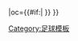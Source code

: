 {{fb team |t=-{zh-hans:斯青威尔; zh-hk:斯特蘭拉爾; zh-tw: 斯特蘭拉爾;}- |tan=斯特蘭拉爾足球會 |tc=SCO |abb={{#if:{{{abb|}}}|STR{{0}}}} |oc={{#if:{{{oc|}}}|{{{oc}}} }} }}<!--
--><noinclude>[[Category:足球模板]]</noinclude>